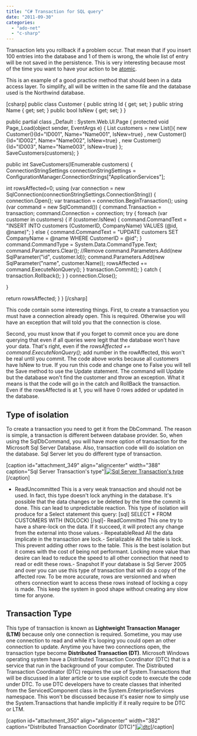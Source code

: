 ```yaml
---
title: "C# Transaction for SQL query"
date: "2011-09-30"
categories: 
  - "ado-net"
  - "c-sharp"
---
```


Transaction lets you rollback if a problem occur. That mean that if you insert 100 entries into the database and 1 of them is wrong, the whole list of entry will be not saved in the persistence. This is very interesting because most of the time you want to have your action to be [atomic](http://en.wikipedia.org/wiki/ACID#Atomicity "Wikipedia Atomicity").

This is an example of a good practice method that should been in a data access layer. To simplify, all will be written in the same file and the database used is the Northwind database.

\[csharp\] public class Customer { public string Id { get; set; } public string Name { get; set; } public bool IsNew { get; set; } }

public partial class \_Default : System.Web.UI.Page { protected void Page\_Load(object sender, EventArgs e) { List<Customer> customers = new List<Customer>(){ new Customer(){Id="ID001", Name="Name001", IsNew=true} , new Customer(){Id="ID002", Name="Name002", IsNew=true} , new Customer(){Id="ID003", Name="Name003", IsNew=true} }; SaveCustomers(customers); }

public int SaveCustomers(IEnumerable<Customer> customers) { ConnectionStringSettings connectionStringSettings = ConfigurationManager.ConnectionStrings\["ApplicationServices"\];

int rowsAffected=0; using (var connection = new SqlConnection(connectionStringSettings.ConnectionString)) { connection.Open(); var transaction = connection.BeginTransaction(); using (var command = new SqlCommand()) { command.Transaction = transaction; command.Connection = connection; try { foreach (var customer in customers) { if (customer.IsNew) { command.CommandText = "INSERT INTO customers (CustomerID, CompanyName) VALUES (@id, @name)"; } else { command.CommandText = "UPDATE customers SET CompanyName = @name WHERE CustomerID = @id"; } command.CommandType = System.Data.CommandType.Text; command.Parameters.Clear(); //Remove command.Parameters.Add(new SqlParameter("id", customer.Id)); command.Parameters.Add(new SqlParameter("name", customer.Name)); rowsAffected += command.ExecuteNonQuery(); } transaction.Commit(); } catch { transaction.Rollback(); } } connection.Close();

}

return rowsAffected; } } \[/csharp\]

This code contain some interesting things. First, to create a transaction you must have a connection already open. This is required. Otherwise you will have an exception that will told you that the connection is close.

Second, you must know that if you forget to commit once you are done querying that even if all queries were legit that the database won't have your data. That's right, even if the _rowsAffected += command.ExecuteNonQuery();_ add number in the rowAffected, this won't be real until you commit. The code above works because all customers have IsNew to true. If you run this code and change one to False you will tell the Save method to use the Update statement. The command will Update but the database won't find the customer and throw an exception. What it means is that the code will go in the catch and RollBack the transaction. Even if the rowsAffected is at 1, you will have 0 rows added or updated in the database.

## Type of isolation

To create a transaction you need to get it from the DbCommand. The reason is simple, a transaction is different between database provider. So, when using the SqlDbCommand, you will have more option of transaction for the Microsoft Sql Server Database. Also, transaction code will do isolation on the database. Sql Server let you do different type of transaction.

\[caption id="attachment\_349" align="aligncenter" width="388" caption="Sql Server Transaction's type"\][![](http://patrickdesjardins.com/blog/wp-content/uploads/2011/09/typetransctionsql.png "Sql Server Transaction's type")](http://patrickdesjardins.com/blog/c-transaction-for-sql-query/typetransctionsql)\[/caption\]

- ReadUncommitted
This is a very weak transaction and should not be used. In fact, this type doesn't lock anything in the database. It's possible that the data changes or be deleted by the time the commit is done. This can lead to unpredictable reaction. This type of isolation will produce for a Select statement this query: \[sql\] SELECT \* FROM CUSTOMERS WITH (NOLOCK) \[/sql\]- ReadCommitted
This one try to have a share-lock on the data. If it succeed, it will protect any change from the external into those values.- RepeatableRead
All the data implicate in the transaction are lock.- Serializable
All the table is lock. This prevent adding other rows to the table. This is the best isolation but it comes with the cost of being not performant. Locking more value than desire can lead to reduce the speed to all other connection that need to read or edit these rows.- Snapshot
If your database is Sql Server 2005 and over you can use this type of transaction that will do a copy of the affected row. To be more accurate, rows are versionned and when others connection want to access these rows instead of locking a copy is made. This keep the system in good shape without creating any slow time for anyone.

## Transaction Type

This type of transaction is known as **Lightweight Transaction Manager (LTM)** because only one connection is required. Sometime, you may use one connection to read and while it's looping you could open an other connection to update. Anytime you have two connections open, the transaction type become **Distributed Transaction (DT)**. Microsoft Windows operating system have a Distributed Transaction Coordinator (DTC) that is a service that run in the background of your computer. The Distributed Transaction Coordinator (DTC) requires the use of System.Transactions that will be discussed in a later article or to use explicit code to execute the code under DTC. To use DTC developers have to create classes that inherited from the ServicedComponent class in the System.EnterpriseServices namespace. This won't be discussed because it's easier now to simply use the System.Transactions that handle implicitly if it really require to be DTC or LTM.

\[caption id="attachment\_350" align="aligncenter" width="382" caption="Distributed Transaction Coordinator (DTC)"\][![](http://patrickdesjardins.com/blog/wp-content/uploads/2011/09/dtc.png "dtc")](http://patrickdesjardins.com/blog/c-transaction-for-sql-query/dtc)\[/caption\]
